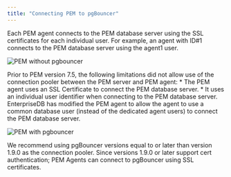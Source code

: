 ```yaml
---
title: "Connecting PEM to pgBouncer"
---
```


<div id="pem_pgbouncer_server_agent_connection" class="registered_link"></div>

Each PEM agent connects to the PEM database server using the SSL certificates for each individual user. For example, an agent with ID#1 connects to the PEM database server using the agent1 user.

![PEM without pgbouncer](../images/pem_pgbouncer_without.png)

Prior to PEM version 7.5, the following limitations did not allow use of the connection pooler between the PEM server and PEM agent: \* The PEM agent uses an SSL Certificate to connect the PEM database server. \* It uses an individual user identifier when connecting to the PEM database server. EnterpriseDB has modified the PEM agent to allow the agent to use a common database user (instead of the dedicated agent users) to connect the PEM database server.

![PEM with pgbouncer](../images/pem_pgbouncer_with.png)

We recommend using pgBouncer versions equal to or later than version 1.9.0 as the connection pooler. Since versions 1.9.0 or later support cert authentication; PEM Agents can connect to pgBouncer using SSL certificates.
